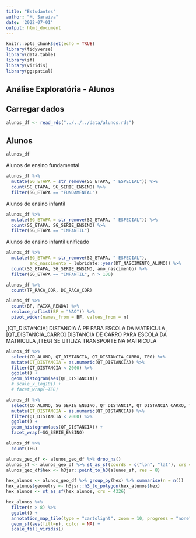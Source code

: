 ```yaml
---
title: "Estudantes"
author: "M. Saraiva"
date: '2022-07-01'
output: html_document
---
```



```r
knitr::opts_chunk$set(echo = TRUE)
library(tidyverse)
library(data.table)
library(sf)
library(viridis)
library(ggspatial)
```

## Análise Exploratória - Alunos


## Carregar dados

```r
alunos_df <- read_rds("../../../data/alunos.rds")
```

## Alunos

```r
alunos_df
```

Alunos de ensino fundamental

```r
alunos_df %>%
  mutate(SG_ETAPA = str_remove(SG_ETAPA, " ESPECIAL")) %>%
  count(SG_ETAPA, SG_SERIE_ENSINO) %>%
  filter(SG_ETAPA == "FUNDAMENTAL")
```

Alunos de ensino infantil

```r
alunos_df %>%
  mutate(SG_ETAPA = str_remove(SG_ETAPA, " ESPECIAL")) %>%
  count(SG_ETAPA, SG_SERIE_ENSINO) %>%
  filter(SG_ETAPA == "INFANTIL")

```
Alunos do ensino infantil unificado


```r
alunos_df %>%
  mutate(SG_ETAPA = str_remove(SG_ETAPA, " ESPECIAL"),
         ano_nascimento = lubridate::year(DT_NASCIMENTO_ALUNO)) %>%
  count(SG_ETAPA, SG_SERIE_ENSINO, ano_nascimento) %>%
  filter(SG_ETAPA == "INFANTIL", n > 100)

```


```r
alunos_df %>%
  count(TP_RACA_COR, DC_RACA_COR)
```

```r
alunos_df %>%
  count(BF, FAIXA_RENDA) %>%
  replace_na(list(BF = "NAO")) %>%
  pivot_wider(names_from = BF, values_from = n)
```

,[QT_DISTANCIA]	DISTANCIA À PE PARA ESCOLA DA MATRICULA
,[QT_DISTANCIA_CARRO]	DISTANCIA DE CARRO PARA ESCOLA DA MATRICULA
,[TEG]	SE UTILIZA TRANSPORTE NA MATRICULA

```r
alunos_df %>%
  select(CD_ALUNO, QT_DISTANCIA, QT_DISTANCIA_CARRO, TEG) %>%
  mutate(QT_DISTANCIA = as.numeric(QT_DISTANCIA)) %>%
  filter(QT_DISTANCIA < 2000) %>%
  ggplot() +
  geom_histogram(aes(QT_DISTANCIA)) 
  # scale_x_log10() +
  # facet_wrap(~TEG)
```
```r
alunos_df %>%
  select(CD_ALUNO, SG_SERIE_ENSINO, QT_DISTANCIA, QT_DISTANCIA_CARRO, TEG) %>%
  mutate(QT_DISTANCIA = as.numeric(QT_DISTANCIA)) %>%
  filter(QT_DISTANCIA < 2000) %>%
  ggplot() +
  geom_histogram(aes(QT_DISTANCIA)) +
  facet_wrap(~SG_SERIE_ENSINO)
```


```r
alunos_df %>%
  count(TEG)
```


```r
alunos_geo_df <- alunos_geo_df %>% drop_na()
alunos_sf <- alunos_geo_df %>% st_as_sf(coords = c("lon", "lat"), crs = 4326)
alunos_geo_df$hex <- h3jsr::point_to_h3(alunos_sf, res = 8)

hex_alunos <- alunos_geo_df %>% group_by(hex) %>% summarise(n = n())
hex_alunos$geometry <- h3jsr::h3_to_polygon(hex_alunos$hex)
hex_alunos <- st_as_sf(hex_alunos, crs = 4326)
```



```r
hex_alunos %>%
  filter(n > 8) %>%
  ggplot() +
  annotation_map_tile(type = "cartolight", zoom = 10, progress = "none") +
  geom_sf(aes(fill=n), color = NA) +
  scale_fill_viridis()
```






